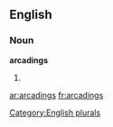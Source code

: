 
==English==

===Noun===
'''arcadings'''

# {{plural of|[[arcading]]}}

[[Category:English plurals]]

[[ar:arcadings]]
[[fr:arcadings]]